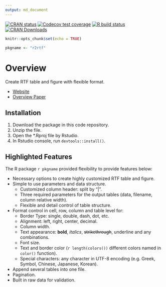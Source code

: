 ```yaml
---
output: md_document
---
```


<!-- badges: start -->
[![CRAN status](https://www.r-pkg.org/badges/version/r2rtf)](https://CRAN.R-project.org/package=r2rtf)
[![Codecov test coverage](https://codecov.io/gh/Merck/r2rtf/branch/master/graph/badge.svg)](https://codecov.io/gh/Merck/r2rtf?branch=master)
[![R build status](https://github.com/Merck/r2rtf/workflows/R-CMD-check/badge.svg)](https://github.com/Merck/r2rtf/actions)
[![CRAN Downloads](https://cranlogs.r-pkg.org/badges/r2rtf)](https://cran.r-project.org/r2rtf)
<!-- badges: end -->
  
```r
knitr::opts_chunk$set(echo = TRUE)
```

```r
pkgname <- "r2rtf"
```

# Overview 

Create RTF table and figure with flexible format.

* [Website](https://merck.github.io/r2rtf/index.html)
* [Overview Paper](https://www.pharmasug.org/proceedings/2020/DV/PharmaSUG-2020-DV-198.pdf)

## Installation

1. Download the package in this code repository.
2. Unzip the file.
3. Open the *.Rproj file by Rstudio.
4. In Rstudio console, run `devtools::install()`.

## Highlighted Features 

The R package `r pkgname` provided flexibility to provide features below:

* Necessary options to create highly customized RTF table and figure. 
* Simple to use parameters and data structure.
    + Customized column header: split by "|". 
    + Three required parameters for the output tables (data, filename, column relative width).
    + Flexible and detail control of table structure. 
* Format control in cell, row, column and table level for: 
    + Border Type: single, double, dash, dot, etc.
    + Alignment: left, right, center, decimal.
    + Column width. 
    + Text appearance: **bold**, *italics*, ~~strikethrough~~, underline and any combinations.
    + Font size. 
    + Text and border color (`r length(colors())` different colors named in `color()` function).
    + Special characters: any character in UTF-8 encoding (e.g. Greek, Symbol, Chinese, Japanese, Korean).
* Append several tables into one file. 
* Pagination.
* Built in raw data for validation.

